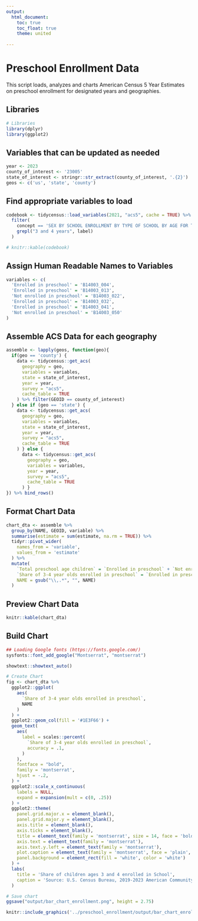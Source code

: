 ```yaml
---
output:
  html_document:
    toc: true
    toc_float: true
    theme: united
    
---
```

<h1>Preschool Enrollment Data</h1>
This script loads, analyzes and charts American Census 5 Year Estimates on preschool enrollment for designated years and geographies.

<h2>Libraries</h2>
```r
# Libraries
library(dplyr)
library(ggplot2)
```
<h2>Variables that can be updated as needed</h2>
```r
year <- 2023
county_of_interest <- '23005' 
state_of_interest <- stringr::str_extract(county_of_interest, '.{2}')
geos <- c('us', 'state', 'county')

```

<h2>Find appropriate variables to load</h2>
```r
codebook <- tidycensus::load_variables(2021, "acs5", cache = TRUE) %>% 
  filter(
    concept == 'SEX BY SCHOOL ENROLLMENT BY TYPE OF SCHOOL BY AGE FOR THE POPULATION 3 YEARS AND OVER',
    grepl("3 and 4 years", label)
  )
```

```r
# knitr::kable(codebook)

```

<h2>Assign Human Readable Names to Variables</h2>
```r
variables <- c(
  'Enrolled in preschool' = 'B14003_004',
  'Enrolled in preschool' = 'B14003_013', 
  'Not enrolled in preschool' = 'B14003_022', 
  'Enrolled in preschool' = 'B14003_032', 
  'Enrolled in preschool' = 'B14003_041', 
  'Not enrolled in preschool' = 'B14003_050' 
) 
```

<h2>Assemble ACS Data for each geography</h2>
```r
assemble <- lapply(geos, function(geo){
  if(geo == 'county') {  
    data <- tidycensus::get_acs(
      geography = geo,
      variables = variables,
      state = state_of_interest,
      year = year,
      survey = "acs5",
      cache_table = TRUE
    ) %>% filter(GEOID == county_of_interest) 
  } else if (geo == 'state') {
    data <- tidycensus::get_acs(
      geography = geo,
      variables = variables,
      state = state_of_interest,
      year = year,
      survey = "acs5",
      cache_table = TRUE
    ) } else {
      data <- tidycensus::get_acs(
        geography = geo,
        variables = variables,
        year = year,
        survey = "acs5",
        cache_table = TRUE
      ) }
}) %>% bind_rows()

```
<h2>Format Chart Data</h2>
```r
chart_dta <- assemble %>% 
  group_by(NAME, GEOID, variable) %>%
  summarise(estimate = sum(estimate, na.rm = TRUE)) %>%
  tidyr::pivot_wider(
    names_from = 'variable',
    values_from = 'estimate'
  ) %>% 
  mutate(
    `Total preschool age children` = `Enrolled in preschool` + `Not enrolled in preschool`,
    `Share of 3-4 year olds enrolled in preschool` = `Enrolled in preschool` / `Total preschool age children`,
    NAME = gsub("\\,.*", "", NAME)
  ) 
```

<h2>Preview Chart Data</h2>
```r
knitr::kable(chart_dta)
```

<h2>Build Chart</h2>
```r

## Loading Google fonts (https://fonts.google.com/)
sysfonts::font_add_google("Montserrat", "montserrat")

showtext::showtext_auto()

# Create Chart
fig <- chart_dta %>%
  ggplot2::ggplot(
    aes(
      `Share of 3-4 year olds enrolled in preschool`,
      NAME
    )
  ) +
  ggplot2::geom_col(fill = '#1E3F66') +
  geom_text(
    aes(
      label = scales::percent(
        `Share of 3-4 year olds enrolled in preschool`,
        accuracy = .1,
      )
    ),
    fontface = "bold",
    family = 'montserrat',
    hjust = -.2,
  ) +
  ggplot2::scale_x_continuous(
    labels = NULL,
    expand = expansion(mult = c(0, .25))
  ) +
  ggplot2::theme(
    panel.grid.major.x = element_blank(),
    panel.grid.major.y = element_blank(),
    axis.title = element_blank(),
    axis.ticks = element_blank(),
    title = element_text(family = 'montserrat', size = 14, face = 'bold'),
    axis.text = element_text(family = 'montserrat'),
    axis.text.y.left = element_text(family = 'montserrat'),
    plot.caption = element_text(family = 'montserrat', face = 'plain', size = 8, hjust = 0,  vjust = 5),
    panel.background = element_rect(fill = 'white', color = 'white')
  ) +
  labs(
    title = 'Share of children ages 3 and 4 enrolled in School',
    caption = 'Source: U.S. Census Bureau, 2019-2023 American Community Survey 5-Year Estimates'
  )

# Save chart
ggsave("output/bar_chart_enrollment.png", height = 2.75)
```
```r
knitr::include_graphics('../preschool_enrollment/output/bar_chart_enrollment.png')
```
